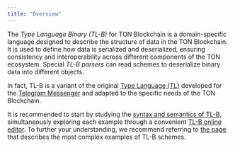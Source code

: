 ```yaml
---
title: "Overview"
---
```


The _Type Language Binary (TL-B)_ for TON Blockchain is a domain-specific language designed to describe the structure of data in the TON Blockchain.
It is used to define how data is serialized and deserialized, ensuring consistency and interoperability across different components of the TON ecosystem.
Special _TL-B parsers_ can read schemes to deserialize binary data into different objects.

In fact, TL-B is a variant of the original [Type Language (TL)](https://core.telegram.org/mtproto/TL) developed for the
[Telegram Messenger](https://telegram.org/?setln=en) and adapted to the specific needs of the TON Blockchain.

It is recommended to start by studying the [syntax and semantics of TL-B](/language/syntax-and-semantics), simultaneously exploring each example through
a convenient [TL-B online editor](https://ton-community.github.io/tlb-editor/#/main). To further your understanding, we recommend referring
to [the page](/language/complex-and-non-trivial-examples) that describes the most complex examples of TL-B schemes.
